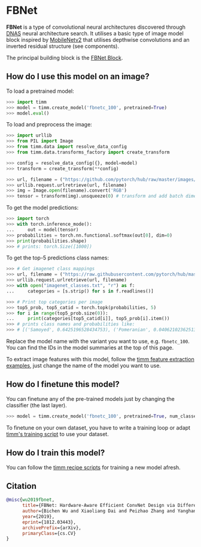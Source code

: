 # FBNet

**FBNet** is a type of convolutional neural architectures discovered through [DNAS](https://paperswithcode.com/method/dnas) neural architecture search. It utilises a basic type of image model block inspired by [MobileNetv2](https://paperswithcode.com/method/mobilenetv2) that utilises depthwise convolutions and an inverted residual structure (see components).

The principal building block is the [FBNet Block](https://paperswithcode.com/method/fbnet-block).

## How do I use this model on an image?

To load a pretrained model:

```py
>>> import timm
>>> model = timm.create_model('fbnetc_100', pretrained=True)
>>> model.eval()
```

To load and preprocess the image:

```py 
>>> import urllib
>>> from PIL import Image
>>> from timm.data import resolve_data_config
>>> from timm.data.transforms_factory import create_transform

>>> config = resolve_data_config({}, model=model)
>>> transform = create_transform(**config)

>>> url, filename = ("https://github.com/pytorch/hub/raw/master/images/dog.jpg", "dog.jpg")
>>> urllib.request.urlretrieve(url, filename)
>>> img = Image.open(filename).convert('RGB')
>>> tensor = transform(img).unsqueeze(0) # transform and add batch dimension
```

To get the model predictions:

```py
>>> import torch
>>> with torch.inference_mode():
...     out = model(tensor)
>>> probabilities = torch.nn.functional.softmax(out[0], dim=0)
>>> print(probabilities.shape)
>>> # prints: torch.Size([1000])
```

To get the top-5 predictions class names:

```py
>>> # Get imagenet class mappings
>>> url, filename = ("https://raw.githubusercontent.com/pytorch/hub/master/imagenet_classes.txt", "imagenet_classes.txt")
>>> urllib.request.urlretrieve(url, filename) 
>>> with open("imagenet_classes.txt", "r") as f:
...     categories = [s.strip() for s in f.readlines()]

>>> # Print top categories per image
>>> top5_prob, top5_catid = torch.topk(probabilities, 5)
>>> for i in range(top5_prob.size(0)):
...     print(categories[top5_catid[i]], top5_prob[i].item())
>>> # prints class names and probabilities like:
>>> # [('Samoyed', 0.6425196528434753), ('Pomeranian', 0.04062102362513542), ('keeshond', 0.03186424449086189), ('white wolf', 0.01739676296710968), ('Eskimo dog', 0.011717947199940681)]
```

Replace the model name with the variant you want to use, e.g. `fbnetc_100`. You can find the IDs in the model summaries at the top of this page.

To extract image features with this model, follow the [timm feature extraction examples](../feature_extraction), just change the name of the model you want to use.

## How do I finetune this model?

You can finetune any of the pre-trained models just by changing the classifier (the last layer).

```py
>>> model = timm.create_model('fbnetc_100', pretrained=True, num_classes=NUM_FINETUNE_CLASSES)
```
To finetune on your own dataset, you have to write a training loop or adapt [timm's training
script](https://github.com/rwightman/pytorch-image-models/blob/master/train.py) to use your dataset.

## How do I train this model?

You can follow the [timm recipe scripts](../training_script) for training a new model afresh.

## Citation

```BibTeX
@misc{wu2019fbnet,
      title={FBNet: Hardware-Aware Efficient ConvNet Design via Differentiable Neural Architecture Search}, 
      author={Bichen Wu and Xiaoliang Dai and Peizhao Zhang and Yanghan Wang and Fei Sun and Yiming Wu and Yuandong Tian and Peter Vajda and Yangqing Jia and Kurt Keutzer},
      year={2019},
      eprint={1812.03443},
      archivePrefix={arXiv},
      primaryClass={cs.CV}
}
```

<!--
Type: model-index
Collections:
- Name: FBNet
  Paper:
    Title: 'FBNet: Hardware-Aware Efficient ConvNet Design via Differentiable Neural
      Architecture Search'
    URL: https://paperswithcode.com/paper/fbnet-hardware-aware-efficient-convnet-design
Models:
- Name: fbnetc_100
  In Collection: FBNet
  Metadata:
    FLOPs: 508940064
    Parameters: 5570000
    File Size: 22525094
    Architecture:
    - 1x1 Convolution
    - Convolution
    - Dense Connections
    - Dropout
    - FBNet Block
    - Global Average Pooling
    - Softmax
    Tasks:
    - Image Classification
    Training Techniques:
    - SGD with Momentum
    - Weight Decay
    Training Data:
    - ImageNet
    Training Resources: 8x GPUs
    ID: fbnetc_100
    LR: 0.1
    Epochs: 360
    Layers: 22
    Dropout: 0.2
    Crop Pct: '0.875'
    Momentum: 0.9
    Batch Size: 256
    Image Size: '224'
    Weight Decay: 0.0005
    Interpolation: bilinear
  Code: https://github.com/rwightman/pytorch-image-models/blob/9a25fdf3ad0414b4d66da443fe60ae0aa14edc84/timm/models/efficientnet.py#L985
  Weights: https://github.com/rwightman/pytorch-image-models/releases/download/v0.1-weights/fbnetc_100-c345b898.pth
  Results:
  - Task: Image Classification
    Dataset: ImageNet
    Metrics:
      Top 1 Accuracy: 75.12%
      Top 5 Accuracy: 92.37%
-->